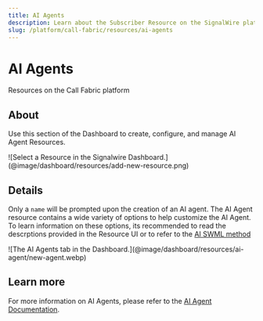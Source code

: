 ```yaml
---
title: AI Agents
description: Learn about the Subscriber Resource on the SignalWire platform - what they are, how they work, and how to manage them in the Dashboard.
slug: /platform/call-fabric/resources/ai-agents
---
```


[swml-ai]: /swml/methods/ai

# AI Agents

<Subtitle>Resources on the Call Fabric platform</Subtitle>

## About

Use this section of the Dashboard to create, configure, and manage AI Agent Resources.

<Frame caption="The Resource selection menu">
  ![Select a Resource in the Signalwire Dashboard.](@image/dashboard/resources/add-new-resource.png)
</Frame>


## Details

Only a `name` will be prompted upon the creation of an AI agent. The AI Agent resource contains a wide variety of options to help customize the AI Agent.
To learn information on these options, its recommended to read the descrptions provided in the Resource UI or to refer to the [AI SWML method][swml-ai]

<Frame caption="AI Agents in the Dashboard">
  ![The AI Agents tab in the Dashboard.](@image/dashboard/resources/ai-agent/new-agent.webp)
</Frame>

## Learn more

For more information on AI Agents, please refer to the 
[AI Agent Documentation](/ai/get-started/).